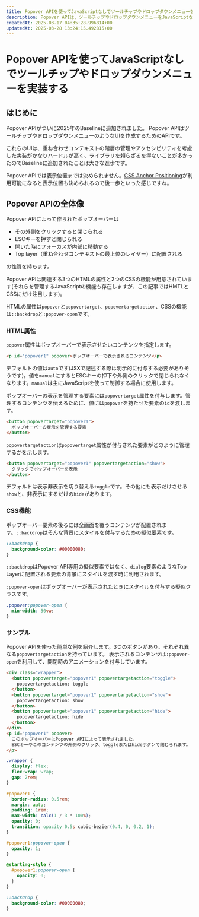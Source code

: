 ```yaml
---
title: Popover APIを使ってJavaScriptなしでツールチップやドロップダウンメニューを実装する
description: Popover APIは、ツールチップやドロップダウンメニューをJavaScriptなしで実装できるAPIで、2025年のBaselineに追加されました。表示するコンテンツにpopover属性を渡し、その要素をpopovertargetで制御します。シンプルなHTMLとCSSで手軽に機能に富んだポップオーバーを作成する方法を学びます。
createdAt: 2025-03-17 04:35:28.996814+00
updatedAt: 2025-03-28 13:24:15.492815+00
---
```



# Popover APIを使ってJavaScriptなしでツールチップやドロップダウンメニューを実装する

<BaselineStatus featureId="popover"></BaselineStatus>

## はじめに

Popover APIがついに2025年のBaselineに追加されました。
Popover APIはツールチップやドロップダウンメニューのようなUIを作成するためのAPIです。

<Playground title="ツールチップとドロップダウンメニュー">
  <Example1 />
</Playground>

これらのUIは、重ね合わせコンテキストの階層の管理やアクセシビリティを考慮した実装がかなりハードルが高く、ライブラリを頼らざるを得ないことが多かったのでBaselineに追加されたことは大きな進歩です。

Popover APIでは表示位置までは決められません。[CSS Anchor Positioning](https://drafts.csswg.org/css-anchor-position-1/)が利用可能になると表示位置も決められるので後一歩といった感じですね。

## Popover APIの全体像

Popover APIによって作られたポップオーバーは

- その外側をクリックすると閉じられる
- ESCキーを押すと閉じられる
- 開いた時にフォーカスが内部に移動する
- Top layer（重ね合わせコンテキストの最上位のレイヤー）に配置される

の性質を持ちます。

Popover APIは関連する3つのHTMLの属性と2つのCSSの機能が用意されています(それらを管理するJavaScriptの機能も存在しますが、この記事ではHMTLとCSSにだけ注目します)。

HTMLの属性は`popover`と`popovertarget`、`popovertargetaction`、CSSの機能は`::backdrop`と`:popover-open`です。

### HTML属性

`popover`属性はポップオーバーで表示させたいコンテンツを指定します。

```html
<p id="popover1" popover>ポップオーバーで表示されるコンテンツ</p>
```

デフォルトの値は`auto`です(JSXで記述する際は明示的に付与する必要がありそうです)。値を`manual`にするとESCキーの押下や外側のクリックで閉じられなくなります。`manual`は主にJavaScriptを使って制御する場合に使用します。

ポップオーバーの表示を管理する要素には`popovertarget`属性を付与します。管理するコンテンツを伝えるために、値には`popover`を持たせた要素の`id`を渡します。

```html
<button popovertarget="popover1">
  ポップオーバーの表示を管理する要素
</button>
```

`popovertargetaction`は`popovertarget`属性が付与された要素がどのように管理するかを示します。

```html
<button popovertarget="popover1" popovertargetaction="show">
  クリックでポップオーバーを表示
</button>
```

デフォルトは表示非表示を切り替える`toggle`です。その他にも表示だけさせる`show`と、非表示にするだけの`hide`があります。

### CSS機能

ポップオーバー要素の後ろには全画面を覆うコンテンツが配置されます。`::backdrop`はそんな背景にスタイルを付与するための擬似要素です。

```css
::backdrop {
  background-color: #00000080;
}
```

`::backdrop`はPopover API専用の擬似要素ではなく、`dialog`要素のようなTop Layerに配置される要素の背景にスタイルを渡す時に利用されます。

`:popover-open`はポップオーバーが表示されたときにスタイルを付与する擬似クラスです。

```css
.popover:popover-open {
  min-width: 50vw;
}
```

### サンプル

Popover APIを使った簡単な例を紹介します。3つのボタンがあり、それぞれ異なる`popovertargetaction`を持っています。
表示されるコンテンツは`:popover-open`を利用して、開閉時のアニメーションを付与しています。

<Playground title="Popover APIのサンプル">
  <Example2 />
</Playground>

```html
<div class="wrapper">
  <button popovertarget="popover1" popovertargetaction="toggle">
    popovertargetaction: toggle
  </button>
  <button popovertarget="popover1" popovertargetaction="show">
    popovertargetaction: show
  </button>
  <button popovertarget="popover1" popovertargetaction="hide">
    popovertargetaction: hide
  </button>
</div>
<p id="popover1" popover>
  このポップオーバーはPopover APIによって表示されました。
  ESCキーやこのコンテンツの外側のクリック、toggleまたはhideボタンで閉じられます。
</p>
```

```css
.wrapper {
  display: flex;
  flex-wrap: wrap;
  gap: 2rem;
}

#popover1 {
  border-radius: 0.5rem;
  margin: auto;
  padding: 1rem;
  max-width: calc(1 / 3 * 100%);
  opacity: 0;
  transition: opacity 0.5s cubic-bezier(0.4, 0, 0.2, 1);
}

#popover1:popover-open {
  opacity: 1;
}

@starting-style {
  #popover1:popover-open {
    opacity: 0;
  }
}

::backdrop {
  background-color: #00000080;
}
```
